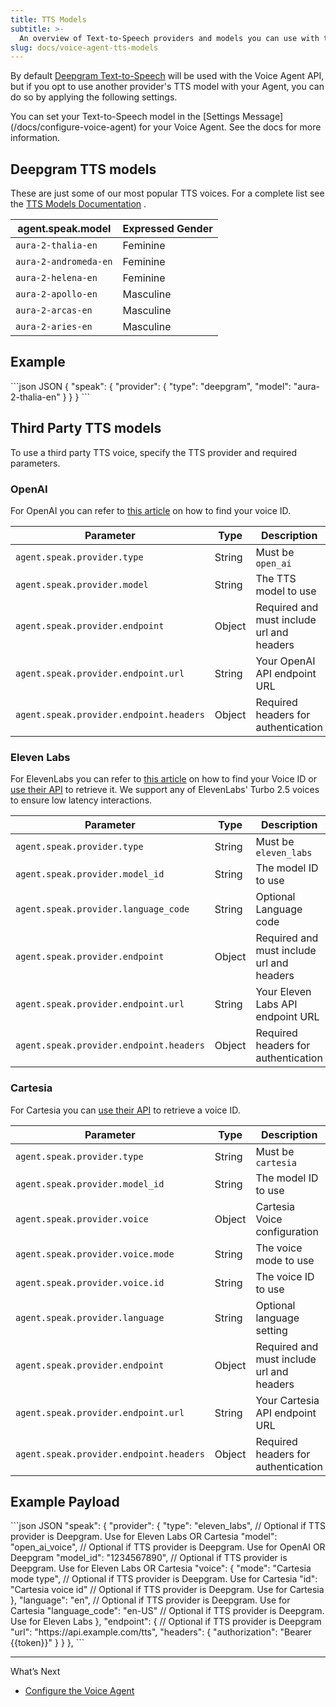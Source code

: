 ```yaml
---
title: TTS Models
subtitle: >-
  An overview of Text-to-Speech providers and models you can use with the Voice Agent API.
slug: docs/voice-agent-tts-models
---
```


<Markdown src="../snippets/voice-agent.mdx" />

By default [Deepgram Text-to-Speech](/docs/tts-models) will be used with the Voice Agent API, but if you opt to use another provider's TTS model with your Agent, you can do so by applying the following settings.

<Info>
  You can set your Text-to-Speech model in the [Settings Message](/docs/configure-voice-agent) for your Voice Agent. See the docs for more information.
</Info>

## Deepgram TTS models

These are just some of our most popular TTS voices. For a complete list see the [TTS Models Documentation](/docs/tts-models) .

| agent.speak.model | Expressed Gender |
| ----------------- | ---------------- |
| `aura-2-thalia-en`| Feminine |
| `aura-2-andromeda-en` | Feminine |
| `aura-2-helena-en` | Feminine |
| `aura-2-apollo-en`    | Masculine |
| `aura-2-arcas-en`   | Masculine   |
| `aura-2-aries-en` | Masculine|
## Example

<CodeGroup>
  ```json JSON
  {
    "speak": {
      "provider": {
        "type": "deepgram",
        "model": "aura-2-thalia-en"
      }
    }
  }
  ```
</CodeGroup>

## Third Party TTS models

To use a third party TTS voice, specify the TTS provider and required parameters.

### OpenAI

For OpenAI you can refer to [this article](https://platform.openai.com/docs/guides/text-to-speech/voices) on how to find your voice ID.

| Parameter | Type | Description |
|-----------|------|-------------|
| `agent.speak.provider.type` | String | Must be `open_ai` |
| `agent.speak.provider.model` | String | The TTS model to use |
| `agent.speak.provider.endpoint` | Object | Required and must include url and headers |
| `agent.speak.provider.endpoint.url` | String | Your OpenAI API endpoint URL |
| `agent.speak.provider.endpoint.headers` | Object | Required headers for authentication |

### Eleven Labs

For ElevenLabs you can refer to [this article](https://help.elevenlabs.io/hc/en-us/articles/14599760033937-How-do-I-find-my-voices-ID-of-my-voices-via-the-website-and-through-the-API) on how to find your Voice ID or [use their API](https://elevenlabs.io/docs/api-reference/voices/get-all) to retrieve it. We support any of ElevenLabs' Turbo 2.5 voices to ensure low latency interactions.

| Parameter | Type | Description |
|-----------|------|-------------|
| `agent.speak.provider.type` | String | Must be `eleven_labs` |
| `agent.speak.provider.model_id` | String | The model ID to use |
| `agent.speak.provider.language_code` | String | Optional Language code |
| `agent.speak.provider.endpoint` | Object | Required and must include url and headers |
| `agent.speak.provider.endpoint.url` | String | Your Eleven Labs API endpoint URL |
| `agent.speak.provider.endpoint.headers` | Object | Required headers for authentication |

### Cartesia

For Cartesia you can [use their API](https://docs.cartesia.ai/api-reference/voices/list) to retrieve a voice ID.

| Parameter | Type | Description |
|-----------|------|-------------|
| `agent.speak.provider.type` | String | Must be `cartesia` |
| `agent.speak.provider.model_id` | String | The model ID to use |
| `agent.speak.provider.voice` | Object | Cartesia Voice configuration |
| `agent.speak.provider.voice.mode` | String | The voice mode to use |
| `agent.speak.provider.voice.id` | String | The voice ID to use |
| `agent.speak.provider.language` | String | Optional language setting |
| `agent.speak.provider.endpoint` | Object | Required and must include url and headers |
| `agent.speak.provider.endpoint.url` | String | Your Cartesia API endpoint URL |
| `agent.speak.provider.endpoint.headers` | Object | Required headers for authentication |

## Example Payload

<CodeGroup>
  ```json JSON
   "speak": {
        "provider": {
          "type": "eleven_labs", // Optional if TTS provider is Deepgram. Use for Eleven Labs OR Cartesia
          "model": "open_ai_voice", // Optional if TTS provider is Deepgram. Use for OpenAI OR Deepgram
          "model_id": "1234567890", // Optional if TTS provider is Deepgram. Use for Eleven Labs OR Cartesia
          "voice": {
            "mode": "Cartesia mode type", // Optional if TTS provider is Deepgram. Use for Cartesia
            "id": "Cartesia voice id" // Optional if TTS provider is Deepgram. Use for Cartesia
          },
          "language": "en", // Optional if TTS provider is Deepgram. Use for Cartesia
          "language_code": "en-US" // Optional if TTS provider is Deepgram. Use for Eleven Labs
        },
        "endpoint": { // Optional if TTS provider is Deepgram
          "url": "https://api.example.com/tts",
          "headers": {
            "authorization": "Bearer {{token}}"
          }
        }
      },
  ```
</CodeGroup>


***

What’s Next

* [Configure the Voice Agent](/docs/configure-voice-agent)
